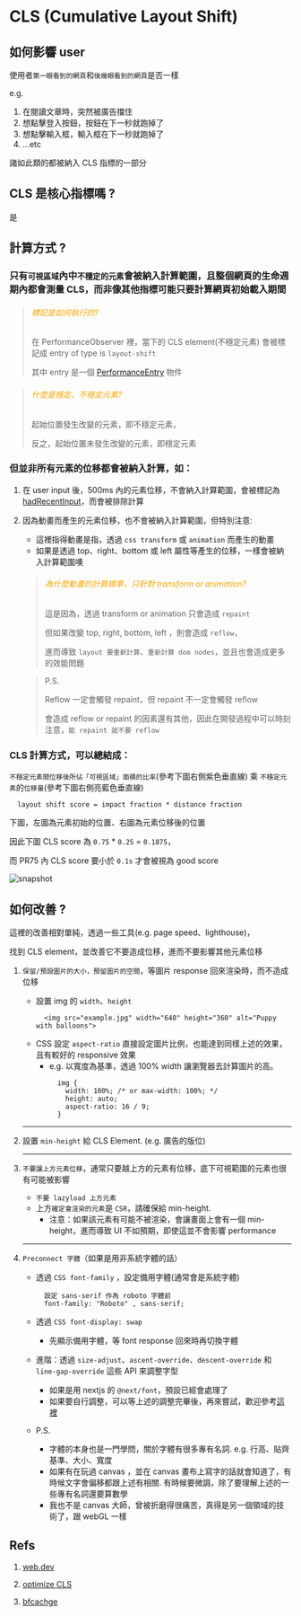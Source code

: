 # CLS (Cumulative Layout Shift)

## 如何影響 user

  使用者`第一眼看到的網頁`和`後幾眼看到的網頁`是否一樣

  e.g. 

  1. 在閱讀文章時，突然被廣告擋住
  2. 想點擊登入按鈕，按鈕在下一秒就跑掉了
  3. 想點擊輸入框，輸入框在下一秒就跑掉了
  4. ...etc

  諸如此類的都被納入 CLS 指標的一部分


## CLS 是核心指標嗎 ?

  是

## 計算方式 ?

### 只有`可視區域`內中`不穩定的元素`會被納入計算範圍，且整個網頁的生命週期內都會測量 CLS，而非像其他指標可能只要計算網頁初始載入期間

  > ###### <font color='orange'>標記是如何執行的?</font>
  > 在 PerformanceObserver 裡，當下的 CLS element(不穩定元素) 會被標記成 entry of type is `layout-shift`
  >
  > 其中 entry 是一個 [PerformanceEntry](https://developer.mozilla.org/en-US/docs/Web/API/LayoutShift) 物件

  > ###### <font color='orange'>什麼是穩定、不穩定元素?</font>
  > 起始位置發生改變的元素，即不穩定元素，
  >
  > 反之，起始位置未發生改變的元素，即穩定元素


### 但並非所有元素的位移都會被納入計算，如：
  1. 在 user input 後，500ms 內的元素位移，不會納入計算範圍，會被標記為 [hadRecentInput](https://wicg.github.io/layout-instability/#dom-layoutshift-hadrecentinput)，而會被排除計算

  2. 因為動畫而產生的元素位移，也不會被納入計算範圍，但特別注意:
      * 這裡指得動畫是指，透過 `css transform` 或 `animation` 而產生的動畫
      * 如果是透過 top、right、bottom 或 left 屬性等產生的位移，一樣會被納入計算範圍噢

      > ###### <font color='orange'>為什麼動畫的計算標準，只針對 transform or animation?</font>
      > 這是因為，透過 transform or animation 只會造成 `repaint`
      >
      >
      > 但如果改變 top, right, bottom, left ，則會造成 `reflow`，
      > 
      > 進而導致 `layout 要重新計算`、`重新計算 dom nodes`，並且也會造成更多的效能問題
      >
      
      > P.S.
      >
      > Reflow 一定會觸發 repaint，但 repaint 不一定會觸發 reflow
      >
      > 會造成 reflow or repaint 的因素還有其他，因此在開發過程中可以時刻注意，`能 repaint 就不要 reflow`


### CLS 計算方式，可以總結成：
  `不穩定元素間位移後所佔「可視區域」面積的比率`(參考下圖右側紫色垂直線) 乘 `不穩定元素`的`位移量`(參考下圖右側亮藍色垂直線)
  ```text
    layout shift score = impact fraction * distance fraction
  ```

  下圖，左圖為元素初始的位置、右圖為元素位移後的位置

  因此下圖 CLS score 為 `0.75` * `0.25` = `0.1875`，

  而 PR75 內 CLS score 要小於 `0.1s` 才會被視為 good score

  ![snapshot](assets/asset-1.png)

## 如何改善 ?

  這裡的改善相對單純，透過一些工具(e.g. page speed、lighthouse)，

  找到 CLS element，並改善它不要造成位移，進而不要影響其他元素位移


  1. `保留/預設圖片的大小，預留圖片的空間`，等圖片 response 回來渲染時，而不造成位移
      * 設置 img 的 `width`、`height`
        ```plain
          <img src="example.jpg" width="640" height="360" alt="Puppy with balloons">
        ```
      * CSS 設定 `aspect-ratio` 直接設定圖片比例，也能達到同樣上述的效果，且有較好的 responsive 效果 
        * e.g. 以寬度為基準，透過 100% width 讓瀏覽器去計算圖片的高。
          ```plain
            img {
              width: 100%; /* or max-width: 100%; */
              height: auto;
              aspect-ratio: 16 / 9;
            }
          ```

      ---

  2. 設置 `min-height` 給 CLS Element. (e.g. 廣告的版位)

      ---

  3. `不要讓上方元素位移`，通常只要越上方的元素有位移，底下可視範圍的元素也很有可能被影響
      * `不要 lazyload 上方元素`
      * 上方`確定會渲染的元素`是 `CSR`，請確保給 min-height. 
        * 注意：如果該元素有可能不被渲染，會讓畫面上會有一個 min-height，進而導致 UI 不如預期，即使這並不會影響 performance

      ---

  4. `Preconnect 字體`（如果是用非系統字體的話）
      * 透過 `CSS font-family` ，設定備用字體(通常會是系統字體)
        ```plain
          設定 sans-serif 作為 roboto 字體前
          font-family: "Roboto" , sans-serif;
        ```
      * 透過 `CSS font-display: swap`
        * 先顯示備用字體，等 font response 回來時再切換字體
      
      * 進階：透過 `size-adjust`、`ascent-override`、`descent-override` 和 `line-gap-override` 這些 API 來調整字型
        * 如果是用 nextjs 的 `@next/font`，預設已經會處理了
        * 如果要自行調整，可以等上述的調整完畢後，再來嘗試，歡迎參考[這裡](https://developer.chrome.com/blog/font-fallbacks)

      * P.S.
        * 字體的本身也是一門學問，關於字體有很多專有名詞. e.g. 行高、貼齊基準、大小、寬度
        * 如果有在玩過 canvas ，並在 canvas 畫布上寫字的話就會知道了，有時候文字會偏移都跟上述有相關. 有時候要微調，除了要理解上述的一些專有名詞還要算數學
        * 我也不是 canvas 大師，曾被折磨得很痛苦，真得是另一個領域的技術了，跟 webGL 一樣

## Refs

  1. [web.dev](https://web.dev/articles/cls?hl=en)

  2. [optimize CLS](https://web.dev/articles/optimize-cls)

  3. [bfcachge](https://web.dev/articles/bfcache)
